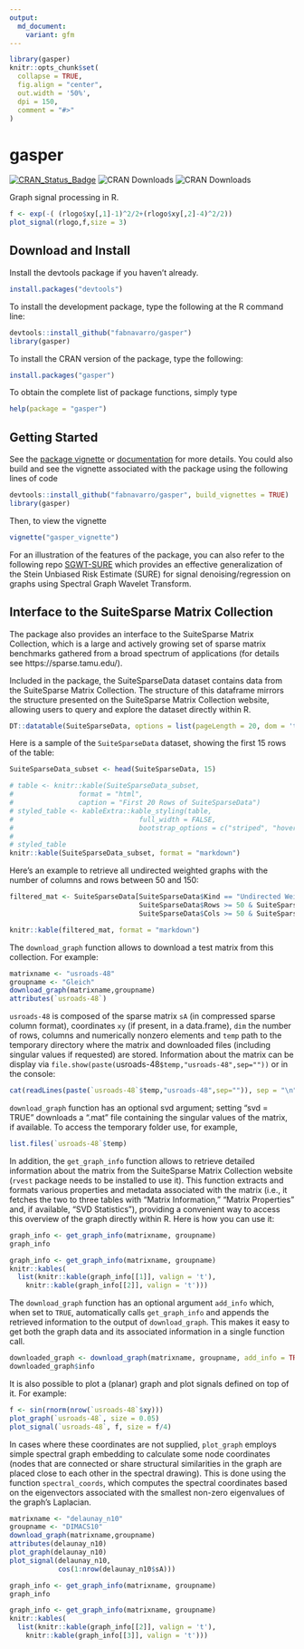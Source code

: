 ```yaml
---
output:
  md_document:
    variant: gfm
---
```

```r
library(gasper)
knitr::opts_chunk$set(
  collapse = TRUE,
  fig.align = "center",
  out.width = '50%',
  dpi = 150,
  comment = "#>"
)
```
# gasper

[![CRAN_Status_Badge](http://www.r-pkg.org/badges/version/gasper)](http://cran.r-project.org/package=gasper)
![CRAN Downloads](http://cranlogs.r-pkg.org/badges/gasper)
![CRAN Downloads](http://cranlogs.r-pkg.org/badges/grand-total/gasper)

Graph signal processing in R.
```r
f <- exp(-( (rlogo$xy[,1]-1)^2/2+(rlogo$xy[,2]-4)^2/2))
plot_signal(rlogo,f,size = 3)
```

## Download and Install

Install the devtools package if you haven't already.
```r
install.packages("devtools")
```

To install the development package, type the following at the R command line:
```r
devtools::install_github("fabnavarro/gasper")
library(gasper)
```

To install the CRAN version of the package, type the following:
```r
install.packages("gasper")
```

To obtain the complete list of package functions, simply type 
```r
help(package = "gasper")
```

## Getting Started

See the [package vignette](https://fnavarro.perso.math.cnrs.fr/rpackage/gasper_vignette.pdf) or [documentation](https://fnavarro.perso.math.cnrs.fr/rpackage/gasper.pdf) for more details.
You could also build and see the vignette associated with the package using the following lines of code
```r
devtools::install_github("fabnavarro/gasper", build_vignettes = TRUE)
library(gasper)
```

Then, to view the vignette
```r
vignette("gasper_vignette")
```

For an illustration of the features of the package, you can also refer to the following repo [SGWT-SURE](https://github.com/fabnavarro/SGWT-SURE) which provides an effective generalization of the Stein Unbiased Risk Estimate (SURE) for signal denoising/regression on graphs using Spectral Graph Wavelet Transform.

## Interface to the SuiteSparse Matrix Collection

The package also provides an interface to the SuiteSparse Matrix Collection, which is a large and actively growing set of sparse matrix benchmarks gathered from a broad spectrum of applications (for details see https://sparse.tamu.edu/).

Included in the package, the SuiteSparseData dataset contains data from the SuiteSparse Matrix Collection. The structure of this dataframe mirrors the structure presented on the SuiteSparse Matrix Collection website, allowing users to query and explore the dataset directly within R.
```r
DT::datatable(SuiteSparseData, options = list(pageLength = 20, dom = 't'))
```

Here is a sample of the `SuiteSparseData` dataset, showing the first 15 rows of the table:
```r
SuiteSparseData_subset <- head(SuiteSparseData, 15)
```

```r
# table <- knitr::kable(SuiteSparseData_subset, 
#                format = "html", 
#                caption = "First 20 Rows of SuiteSparseData")
# styled_table <- kableExtra::kable_styling(table, 
#                               full_width = FALSE, 
#                               bootstrap_options = c("striped", "hover"))
# 
# styled_table
knitr::kable(SuiteSparseData_subset, format = "markdown")
```

Here's an example to retrieve all undirected weighted graphs with the number of columns and rows between 50 and 150:
```r
filtered_mat <- SuiteSparseData[SuiteSparseData$Kind == "Undirected Weighted Graph" & 
                                SuiteSparseData$Rows >= 50 & SuiteSparseData$Rows <= 150 &
                                SuiteSparseData$Cols >= 50 & SuiteSparseData$Cols <= 150, ]
```

```r
knitr::kable(filtered_mat, format = "markdown")
```

The `download_graph` function allows to download a test matrix from this collection. For example:
```r
matrixname <- "usroads-48"
groupname <- "Gleich"
download_graph(matrixname,groupname)
attributes(`usroads-48`)
```

`usroads-48` is composed of the sparse matrix `sA` (in compressed sparse column format), coordinates `xy` (if present, in a data.frame), `dim` the number of rows, columns and numerically nonzero elements and `temp` path to the temporary directory where the matrix and downloaded files (including singular values if requested) are stored. Information about the matrix can be display via `file.show(paste(`usroads-48`$temp,"usroads-48",sep=""))` or in the console:
```r
cat(readLines(paste(`usroads-48`$temp,"usroads-48",sep="")), sep = "\n")
```
`download_graph` function has an optional svd argument; setting "svd = TRUE" downloads a ".mat" file containing the singular values of the matrix, if available. To access the temporary folder use, for example, 
```r
list.files(`usroads-48`$temp)
```

In addition, the `get_graph_info` function allows to retrieve detailed information about the matrix from the SuiteSparse Matrix Collection website (`rvest` package needs to be installed to use it). This function extracts and formats various properties and metadata associated with the matrix (i.e., it fetches the two to three tables with "Matrix Information," "Matrix Properties" and, if available, "SVD Statistics"), providing a convenient way to access this overview of the graph directly within R. Here is how you can use it:
```r
graph_info <- get_graph_info(matrixname, groupname)
graph_info
```

```r
graph_info <- get_graph_info(matrixname, groupname)
knitr::kables(
  list(knitr::kable(graph_info[[1]], valign = 't'),
    knitr::kable(graph_info[[2]], valign = 't')))
```

The `download_graph` function has an optional argument `add_info` which, when set to `TRUE`, automatically calls `get_graph_info` and appends the retrieved information to the output of `download_graph`. This makes it easy to get both the graph data and its associated information in a single function call.
```r
downloaded_graph <- download_graph(matrixname, groupname, add_info = TRUE)
downloaded_graph$info
```

It is also possible to plot a (planar) graph and plot signals defined on top of it. For example:
```r
f <- sin(rnorm(nrow(`usroads-48`$xy)))
plot_graph(`usroads-48`, size = 0.05)
plot_signal(`usroads-48`, f, size = f/4)
```

In cases where these coordinates are not supplied, `plot_graph` employs simple spectral graph embedding to calculate some node coordinates (nodes that are connected or share structural similarities in the graph are placed close to each other in the spectral drawing). This is done using the function `spectral_coords`, which computes the spectral coordinates based on the eigenvectors associated with the smallest non-zero eigenvalues of the graph's Laplacian.
```r
matrixname <- "delaunay_n10"
groupname <- "DIMACS10"
download_graph(matrixname,groupname)
attributes(delaunay_n10)
plot_graph(delaunay_n10)
plot_signal(delaunay_n10,
            cos(1:nrow(delaunay_n10$sA)))
```

```r
graph_info <- get_graph_info(matrixname, groupname)
graph_info
```

```r
graph_info <- get_graph_info(matrixname, groupname)
knitr::kables(
  list(knitr::kable(graph_info[[2]], valign = 't'),
    knitr::kable(graph_info[[3]], valign = 't')))
```
